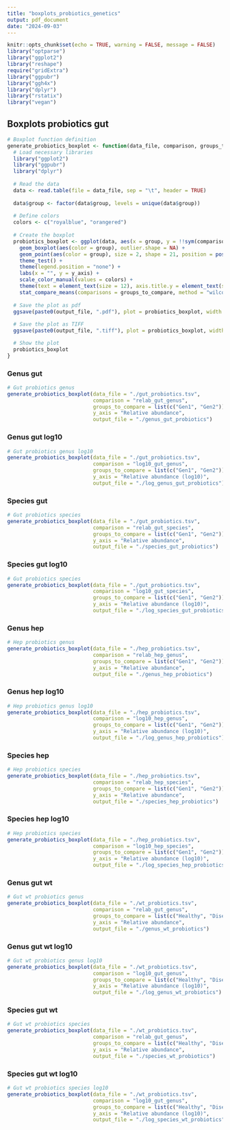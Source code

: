 ```yaml
---
title: "boxplots_probiotics_genetics"
output: pdf_document
date: "2024-09-03"
---
```


```r
knitr::opts_chunk$set(echo = TRUE, warning = FALSE, message = FALSE)
library("optparse")
library("ggplot2")
library("reshape")
require("gridExtra")
library("ggpubr")
library("ggh4x")
library("dplyr")
library("rstatix")
library("vegan")
```

## Boxplots probiotics gut
```r
# Boxplot function definition
generate_probiotics_boxplot <- function(data_file, comparison, groups_to_compare, y_axis, output_file) {
  # Load necessary libraries
  library("ggplot2")
  library("ggpubr")
  library("dplyr")
  
  # Read the data
  data <- read.table(file = data_file, sep = "\t", header = TRUE)
  
  data$group <- factor(data$group, levels = unique(data$group))
  
  # Define colors
  colors <- c("royalblue", "orangered")
  
  # Create the boxplot
  probiotics_boxplot <- ggplot(data, aes(x = group, y = !!sym(comparison))) +
    geom_boxplot(aes(color = group), outlier.shape = NA) +
    geom_point(aes(color = group), size = 2, shape = 21, position = position_jitterdodge()) +
    theme_test() +
    theme(legend.position = "none") +
    labs(x = "", y = y_axis) +
    scale_color_manual(values = colors) +
    theme(text = element_text(size = 12), axis.title.y = element_text(size = 12)) +
    stat_compare_means(comparisons = groups_to_compare, method = "wilcox.test", digits=4)
  
  # Save the plot as pdf
  ggsave(paste0(output_file, ".pdf"), plot = probiotics_boxplot, width = 5, height = 5, units = "in")
  
  # Save the plot as TIFF
  ggsave(paste0(output_file, ".tiff"), plot = probiotics_boxplot, width = 5, height = 5, units = "in", dpi = 300)

  # Show the plot
  probiotics_boxplot
}
```

### Genus gut 
```r
# Gut probiotics genus
generate_probiotics_boxplot(data_file = "./gut_probiotics.tsv", 
                            comparison = "relab_gut_genus",
                            groups_to_compare = list(c("Gen1", "Gen2")),
                            y_axis = "Relative abundance",
                            output_file = "./genus_gut_probiotics")
```

### Genus gut log10
```r
# Gut probiotics genus log10
generate_probiotics_boxplot(data_file = "./gut_probiotics.tsv", 
                            comparison = "log10_gut_genus",
                            groups_to_compare = list(c("Gen1", "Gen2")),
                            y_axis = "Relative abundance (log10)",
                            output_file = "./log_genus_gut_probiotics")
```

### Species gut
```r
# Gut probiotics species
generate_probiotics_boxplot(data_file = "./gut_probiotics.tsv", 
                            comparison = "relab_gut_species",
                            groups_to_compare = list(c("Gen1", "Gen2")),
                            y_axis = "Relative abundance",
                            output_file = "./species_gut_probiotics")
```

### Species gut log10
```r
# Gut probiotics species
generate_probiotics_boxplot(data_file = "./gut_probiotics.tsv", 
                            comparison = "log10_gut_species",
                            groups_to_compare = list(c("Gen1", "Gen2")),
                            y_axis = "Relative abundance (log10)",
                            output_file = "./log_species_gut_probiotics")
```

### Genus hep 
```r
# Hep probiotics genus
generate_probiotics_boxplot(data_file = "./hep_probiotics.tsv", 
                            comparison = "relab_hep_genus",
                            groups_to_compare = list(c("Gen1", "Gen2")),
                            y_axis = "Relative abundance",
                            output_file = "./genus_hep_probiotics")
```

### Genus hep log10
```r
# Hep probiotics genus log10
generate_probiotics_boxplot(data_file = "./hep_probiotics.tsv", 
                            comparison = "log10_hep_genus",
                            groups_to_compare = list(c("Gen1", "Gen2")),
                            y_axis = "Relative abundance (log10)",
                            output_file = "./log_genus_hep_probiotics")
```

### Species hep
```r
# Hep probiotics species
generate_probiotics_boxplot(data_file = "./hep_probiotics.tsv", 
                            comparison = "relab_hep_species",
                            groups_to_compare = list(c("Gen1", "Gen2")),
                            y_axis = "Relative abundance",
                            output_file = "./species_hep_probiotics")
```

### Species hep log10
```r
# Hep probiotics species
generate_probiotics_boxplot(data_file = "./hep_probiotics.tsv", 
                            comparison = "log10_hep_species",
                            groups_to_compare = list(c("Gen1", "Gen2")),
                            y_axis = "Relative abundance (log10)",
                            output_file = "./log_species_hep_probiotics")
```

### Genus gut wt 
```r
# Gut wt probiotics genus
generate_probiotics_boxplot(data_file = "./wt_probiotics.tsv", 
                            comparison = "relab_gut_genus",
                            groups_to_compare = list(c("Healthy", "Disease")),
                            y_axis = "Relative abundance",
                            output_file = "./genus_wt_probiotics")
```

### Genus gut wt log10
```r
# Gut wt probiotics genus log10
generate_probiotics_boxplot(data_file = "./wt_probiotics.tsv", 
                            comparison = "log10_gut_genus",
                            groups_to_compare = list(c("Healthy", "Disease")),
                            y_axis = "Relative abundance (log10)",
                            output_file = "./log_genus_wt_probiotics")
```

### Species gut wt 
```r
# Gut wt probiotics species
generate_probiotics_boxplot(data_file = "./wt_probiotics.tsv", 
                            comparison = "relab_gut_genus",
                            groups_to_compare = list(c("Healthy", "Disease")),
                            y_axis = "Relative abundance",
                            output_file = "./species_wt_probiotics")
```

### Species gut wt log10
```r
# Gut wt probiotics species log10
generate_probiotics_boxplot(data_file = "./wt_probiotics.tsv", 
                            comparison = "log10_gut_genus",
                            groups_to_compare = list(c("Healthy", "Disease")),
                            y_axis = "Relative abundance (log10)",
                            output_file = "./log_species_wt_probiotics")
```
